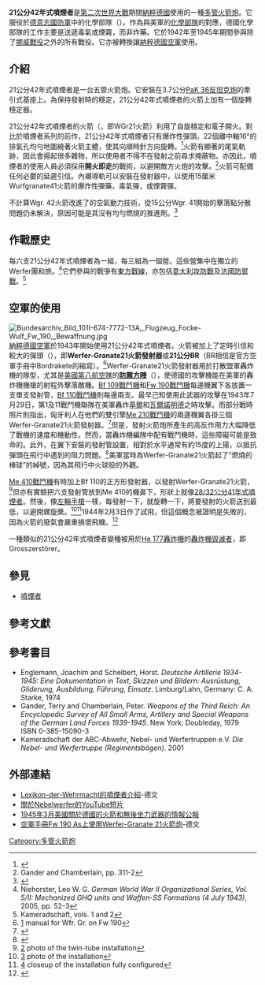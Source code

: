 {{Link style|time=2015-12-13T12:11:58+00:00}}
{{noteTA
|G1=長度單位
|G2=Military
|G3=地名
}}
{{Infobox Weapon
| name               = 21公分42年式噴煙者
| image              = File:Bundesarchiv Bild 101I-299-1803-01, Frankreich, 21cm Nebelwerfer.jpg
| image_size         = 300px
| caption            = 1944年法國，正在就位的21公分42年式噴煙者
| origin             = {{flag|Nazi Germany}}
| type               = [[火箭炮|火箭炮]]
<!-- Type selection -->
| is_ranged          = 
| is_bladed          = 
| is_explosive       = yes
| is_artillery       = yes
| is_vehicle         = 
| is_missile         = 
| is_UK              = 
<!-- Service history -->
| service            = 1942—45
| used_by            = {{flag|Nazi Germany}}
| wars               = [[第二次世界大戰|第二次世界大戰]]
<!-- Production history -->
| designer           = 
| design_date        = 
| manufacturer       = 
| unit_cost          = 
| production_date    = 
| number             = 1587
| variants           = 
<!-- General specifications -->
| spec_label         = 
| weight             = {{convert|550|kg|lb}}（不計算彈藥）
| length             = 
| part_length        = {{convert|1.3|m|in}}
| width              = 
| height             = 
| diameter           = 
| crew               = 
<!-- Ranged weapon specifications --> 
| cartridge          = 
| cartridge_weight   = {{convert|112.6|kg|lb}}
| caliber            = {{convert|21|cm|in}}
| barrels            = 5
| action             = 
| rate               = 
| velocity           = 320米每秒
| range              =
| max_range          = {{convert|7850|m|yd}}
| feed               = 
| sights             = 
<!-- Artillery specifications -->
| breech             = 
| recoil             = 
| carriage           = 可分拆
| elevation          = -5°至+45°
| traverse           = 24°
<!-- Explosive specifications --> 
| filling            = [[炸藥|炸藥]]
| filling_weight     = {{convert|28.6|kg|lb}}
| detonation         = 
| yield              = 
}}
'''21公分42年式噴煙者'''是[[第二次世界大戰|第二次世界大戰]]期間[[納粹德國|納粹德國]]使用的一種[[多管火箭炮|多管火箭炮]]。它服役於[[德意志國防軍|德意志國防軍]]中的化學部隊（{{lang-de|Nebeltruppen}}）。作為與美軍的[[:en:Chemical_Corps_(United_States_Army)|化學部隊]]的對應，德國化學部隊的工作主要是送遞毒氣或煙霧，而非炸藥。它於1942年至1945年期間參與除了[[挪威戰役|挪威戰役]]之外的所有戰役。它亦被轉換讓[[納粹德國空軍|納粹德國空軍]]使用。

==介紹==
21公分42年式噴煙者是一台五管火箭炮。它安裝在3.7公分[[PaK_36|PaK 36]][[反坦克炮|反坦克炮]]的牽引式基座上。為保持發射時的穩定，21公分42年式噴煙者的火箭上加有一個旋轉穩定器。

21公分42年式噴煙者的火箭（{{lang-de|21 cm Wurfgranate 42}}，即WGr21火箭）利用了自旋穩定和電子開火。對比於噴煙者系列的前作，21公分42年式噴煙者只有爆炸性彈頭。22個離中軸16°的排氣孔均勻地圍繞著火箭主體，使其向順時針方向旋轉。<ref>{{cite web|url=http://www.lonesentry.com/ordnance/21-cm-wgr-42-spr-mit-hbgr-z35k-21cm-rocket-projectile.html|title=Catalog of Enemy Ordnance|accessdate=1 Sep 2010|archive-date=2010-09-09|archive-url=https://web.archive.org/web/20100909085049/http://www.lonesentry.com/ordnance/21-cm-wgr-42-spr-mit-hbgr-z35k-21cm-rocket-projectile.html|dead-url=yes}}</ref>火箭有顯著的尾氣軌跡，因此會揚起很多雜物，所以使用者不得不在發射之前尋求掩蔽物。亦因此，噴煙者的使用人員必須採用'''開火即走'''的戰術，以避開敵方火炮的攻擊。<ref>Gander and Chamberlain, pp. 311-2</ref>火箭可配備任何必要的延遲引信。內襯導軌可以安裝在發射器中，以使用15厘米Wurfgranate41火箭的爆炸性彈藥，毒氣彈，或煙霧彈。

不計算Wgr. 42火箭改進了的空氣動力技術，從15公分Wgr. 41開始的擊落點分散問題仍未解決，原因可能是其沒有均勻燃燒的推進劑。<ref>{{cite web|url=http://www.lexikon-der-wehrmacht.de/Waffen/raketenwerfer.htm|title=Raketenwerfer|accessdate=5 May 2009|archive-date=2012-09-11|archive-url=https://www.webcitation.org/6Aals2Pza?url=http://www.lexikon-der-wehrmacht.de/Waffen/raketenwerfer.htm|dead-url=no}}</ref>

==作戰歷史==
每六支21公分42年式噴煙者為一組，每三組為一個營。這些營集中在獨立的Werfer團和旅。<ref>Niehorster, Leo W. G. ''German World War II Organizational Series, Vol. 5/II: Mechanized GHQ units and Waffen-SS Formations (4 July 1943)'', 2005, pp. 52-3</ref>它們參與的戰爭有[[東方戰線|東方戰線]]，亦包括[[意大利攻防戰_(二戰)|意大利攻防戰]]及[[法國防禦戰|法國防禦戰]]。<ref>Kameradschaft, vols. 1 and 2</ref>

==空軍的使用==
[[File:Bundesarchiv_Bild_101I-674-7772-13A,_Flugzeug_Focke-Wulf_Fw_190,_Bewaffnung.jpg|thumb]]
[[納粹德國空軍|納粹德國空軍]]於1943年開始使用21公分42年式噴煙者。火箭被加上了定時引信和較大的彈頭（{{convert|40.8|kg|lb}}），即'''Werfer-Granate21火箭發射器'''或'''21公分BR'''（BR相信是官方空軍手冊中Bordrakete的縮寫）。<ref>[http://www.cockpitinstrumente.de/archiv/Dokumente/ABC/f/FockeWulf/Fw%20190/Fw%20190%20Sonderwaffenanlage%20Teil%208C.pdf] {{Wayback|url=http://www.cockpitinstrumente.de/archiv/Dokumente/ABC/f/FockeWulf/Fw%20190/Fw%20190%20Sonderwaffenanlage%20Teil%208C.pdf |date=20090327173457 }} manual for Wfr. Gr. on Fw 190</ref>Werfer-Granate21火箭發射器用於打散盟軍轟炸機的隊型，尤其是[[美國第八航空隊|美國第八航空隊]]的'''[[防禦方陣|防禦方陣]]'''（{{lang-en|Combat box}}），使德國的攻擊機能在美軍的轟炸機機槍的射程外擊落敵機。[[Bf_109戰鬥機|Bf 109戰鬥機]]和[[Fw_190戰鬥機|Fw 190戰鬥機]]每邊機翼下各放置一支單支發射管，[[Bf_110戰鬥機|Bf 110戰鬥機]]則每邊兩支。最早己知使用此武器的攻擊在1943年7月29日，第1及11戰鬥機聯隊在美軍轟炸[[基爾|基爾]]和[[瓦爾諾明德|瓦爾諾明德]]之時攻擊。而部分戰時照片則指出，匈牙利人在他們的雙引擎[[Me_210戰鬥機|Me 210戰鬥機]]的兩邊機翼各掛三個Werfer-Granate21火箭發射器。<ref>{{cite book|last=Petrick|first=Peter|coauthors=Stocker, Werner|title=Messerschmitt Me 210/Me 410 Hornet|publisher=Midland|location=Hinckley, England|date=2007|page=45|isbn=978-1-85780-271-9}}</ref>但是，發射火箭炮所產生的高反作用力大幅降低了戰機的速度和機動性。然而，當轟炸機編隊中配有戰鬥機時，這些障礙可能是致命的。此外，在翼下安裝的發射管設置，相對於水平通常有約15度的上揚，以抵抗彈頭在飛行中遇到的阻力問題。<ref>{{cite book
  | last = Caldwell
  | first = Donald
  | coauthors = Muller, Richard
  | title = The Luftwaffe Over Germany: Defense of the Reich
  | publisher = Greenhill Books & MBI Publishing
  | date = 2007
  | location = London & St. Paul, MN
  | pages = 101–02
  | isbn = 978-1-85367-712-0}}</ref>美軍當時為Werfer-Granate21火箭起了“燃燒的棒球”的綽號，因為其飛行中火球般的外觀。

[[Me_410戰鬥機|Me 410戰鬥機]]有時加上Bf 110的正方形發射器，以發射Werfer-Granate21火箭，<ref>[http://www.ww2aircraft.net/forum/aircraft-pictures/me-410-rockets-20274.html#post547598] {{Wayback|url=http://www.ww2aircraft.net/forum/aircraft-pictures/me-410-rockets-20274.html#post547598 |date=20140225160150 }} photo of the twin-tube installation</ref>但亦有實驗把六支發射管放到Me 410的機鼻下，形狀上就像[[28/32公分41年式噴煙者|28/32公分41年式噴煙者]]。然後，像[[左輪手槍|左輪手槍]]一樣，每發射一下，就旋轉一下，將要發射的火箭送到最低，以避開螺旋槳。<ref>[http://www.simviation.com/fsdcbainme210.htm] {{Wayback|url=http://www.simviation.com/fsdcbainme210.htm |date=20201007183523 }} photo of the installation</ref><ref>[http://www.ww2aircraft.net/forum/aircraft-pictures/me-410-rockets-20274.html] {{Wayback|url=http://www.ww2aircraft.net/forum/aircraft-pictures/me-410-rockets-20274.html |date=20140225160150 }} closeup of the installation fully configured</ref>1944年2月3日作了試飛，但這個概念被證明是失敗的，因為火箭的廢氣會嚴重損壞飛機。<ref>{{cite book|last=Petrick|first=Peter|coauthors=Stocker, Werner|title=Messerschmitt Me 210/Me 410 Hornet|publisher=Midland|location=Hinckley, England|date=2007|page=29|isbn=978-1-85780-271-9}}</ref>

一種類似的21公分42年式噴煙者變種被用於[[He_177轟炸機|He 177轟炸機]]的[[轟炸機毀滅者|轟炸機毀滅者]]，即Grosszerstörer。

==參見==
* [[噴煙者|噴煙者]]

==參考文獻==
{{Reflist|2}}

==參考書目==
* Englemann, Joachim and Scheibert, Horst. ''Deutsche Artillerie 1934-1945: Eine Dokumentation in Text, Skizzen und Bildern: Ausrüstung, Gliderung, Ausbildung, Führung, Einsatz''. Limburg/Lahn, Germany: C. A. Starke, 1974
* Gander, Terry and Chamberlain, Peter. ''Weapons of the Third Reich: An Encyclopedic Survey of All Small Arms, Artillery and Special Weapons of the German Land Forces 1939-1945''. New York: Doubleday, 1979 ISBN 0-385-15090-3
* Kameradschaft der ABC-Abwehr, Nebel- und Werfertruppen e.V. ''Die Nebel- und Werfertruppe (Regimentsbögen)''. 2001

==外部連結==
{{Commons category|21 cm Nebelwerfer 42}}
* [http://www.lexikon-der-wehrmacht.de/Waffen/raketenwerfer.htm Lexikon-der-Wehrmacht的噴煙者介紹]{{WebCite|url=https://www.webcitation.org/6Aals2Pza?url=http://www.lexikon-der-wehrmacht.de/Waffen/raketenwerfer.htm |date=20120911063724 |dateformat=iso }}-德文
* [http://www.youtube.com/watch?v=xtSTMYGEyaM 關於Nebelwerfer的YouTube短片]{{Wayback|url=http://www.youtube.com/watch?v=xtSTMYGEyaM |date=20201103074918 }}
* [http://www.lonesentry.com/articles/rocket/index.html 1945年3月美國關於德國的火箭和無後坐力武器的情報公報]{{Wayback|url=http://www.lonesentry.com/articles/rocket/index.html |date=20201109040923 }}
* [http://www.cockpitinstrumente.de/archiv/Dokumente/ABC/f/FockeWulf/Fw%20190/Fw%20190%20Sonderwaffenanlage%20Teil%208C.pdf 空軍手冊Fw 190 As上使用Werfer-Granate 21火箭炮]{{Wayback|url=http://www.cockpitinstrumente.de/archiv/Dokumente/ABC/f/FockeWulf/Fw%20190/Fw%20190%20Sonderwaffenanlage%20Teil%208C.pdf |date=20090327173457 }}-德文

{{WWIIGermanGuns}}

[[Category:多管火箭炮|Category:多管火箭炮]]